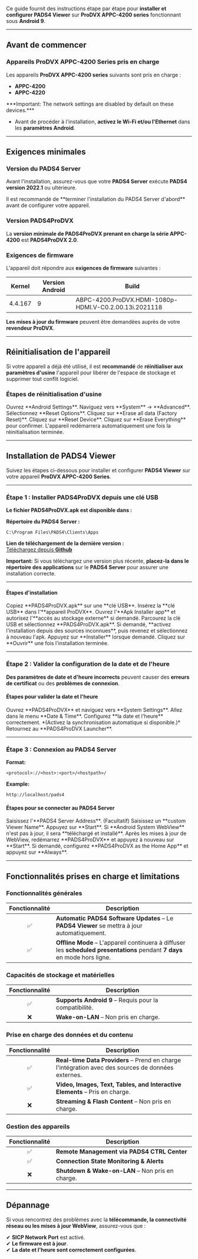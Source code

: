 Ce guide fournit des instructions étape par étape pour **installer et configurer PADS4 Viewer** sur **ProDVX APPC-4200 series** fonctionnant sous **Android 9**.

***

## **Avant de commencer**

### **Appareils ProDVX APPC-4200 Series pris en charge**

Les appareils **ProDVX APPC-4200 series** suivants sont pris en charge :

* **APPC-4200**
* **APPC-4220**

<Warning>
  ***Important: The network settings are disabled by default on these devices.***

  * Avant de procéder à l'installation, **activez le Wi-Fi et/ou l'Ethernet** dans les **paramètres Android**.
</Warning>

***

## **Exigences minimales**

### **Version du PADS4 Server**

Avant l'installation, assurez-vous que votre **PADS4 Server** exécute **PADS4 version 2022.1** ou ultérieure.

<Note>
  Il est recommandé de **terminer l'installation du PADS4 Server d'abord** avant de configurer votre appareil.
</Note>

### **Version PADS4ProDVX**

La **version minimale de PADS4ProDVX prenant en charge la série APPC-4200** est **PADS4ProDVX 2.0**.

### **Exigences de firmware**

L'appareil doit répondre aux **exigences de firmware** suivantes :

| **Kernel** | **Version Android** | **Build**                                              |
| ---------- | ------------------- | ------------------------------------------------------ |
| 4.4.167    | 9                   | ABPC-4200.ProDVX.HDMI-1080p-HDMI.V-C0.2.00.13i.2021118 |

**Les mises à jour du firmware** peuvent être demandées auprès de votre **revendeur ProDVX**.

***

## **Réinitialisation de l'appareil**

Si votre appareil a déjà été utilisé, il est **recommandé** de **réinitialiser aux paramètres d'usine** l'appareil pour libérer de l'espace de stockage et supprimer tout conflit logiciel.

### **Étapes de réinitialisation d'usine**

<Steps>
  <Step title="Première étape">
    Ouvrez **Android Settings**.
  </Step>

  <Step title="Deuxième étape">
    Naviguez vers **System** → **Advanced**.
  </Step>

  <Step title="Troisième étape">
    Sélectionnez **Reset Options**.
  </Step>

  <Step title="Quatrième étape">
    Cliquez sur **Erase all data (Factory Reset)**.
  </Step>

  <Step title="Cinquième étape">
    Cliquez sur **Reset Device**.
  </Step>

  <Step title="Sixième étape">
    Cliquez sur **Erase Everything** pour confirmer.
  </Step>
</Steps>

<Note>
  L'appareil redémarrera automatiquement une fois la réinitialisation terminée.
</Note>

***

## **Installation de PADS4 Viewer**

Suivez les étapes ci-dessous pour installer et configurer **PADS4 Viewer** sur votre appareil **ProDVX APPC-4200 Series**.

***

### **Étape 1 : Installer PADS4ProDVX depuis une clé USB**

**Le fichier PADS4ProDVX.apk est disponible dans :**

**Répertoire du PADS4 Server :**

```
C:\Program Files\PADS4\Clients\Apps
```

**Lien de téléchargement de la dernière version :**\
[Téléchargez depuis **Github**](https://github.com/PADS4/PADS4-Viewer-ProDVX-x-series/releases/latest)

**Important:** Si vous téléchargez une version plus récente, **placez-la dans le répertoire des applications** sur le **PADS4 Server** pour assurer une installation correcte.

***

#### **Étapes d'installation**

<Steps>
  <Step title="Première étape">
    Copiez **PADS4ProDVX.apk** sur une **clé USB**.
  </Step>

  <Step title="Deuxième étape">
    Insérez la **clé USB** dans l'**appareil ProDVX**.
  </Step>

  <Step title="Troisième étape">
    Ouvrez l'**Apk Installer app** et autorisez l'**accès au stockage externe** si demandé.
  </Step>

  <Step title="Quatrième étape">
    Parcourez la clé USB et sélectionnez **PADS4ProDVX.apk**.
  </Step>

  <Step title="Cinquième étape">
    Si demandé, **activez l'installation depuis des sources inconnues**, puis revenez et sélectionnez à nouveau l'apk.
  </Step>

  <Step title="Sixième étape">
    Appuyez sur **Installer** lorsque demandé.
  </Step>

  <Step title="Septième étape">
    Cliquez sur **Ouvrir** une fois l'installation terminée.
  </Step>
</Steps>

***

### **Étape 2 : Valider la configuration de la date et de l'heure**

**Des paramètres de date et d'heure incorrects** peuvent causer des **erreurs de certificat** ou des **problèmes de connexion**.

#### **Étapes pour valider la date et l'heure**

<Steps>
  <Step title="Première étape">
    Ouvrez **PADS4ProDVX** et naviguez vers **System Settings**.
  </Step>

  <Step title="Deuxième étape">
    Allez dans le menu **Date & Time**.
  </Step>

  <Step title="Troisième étape">
    Configurez **la date et l'heure** correctement. *(Activez la synchronisation automatique si disponible.)*
  </Step>

  <Step title="Quatrième étape">
    Retournez au **PADS4ProDVX Launcher**.
  </Step>
</Steps>

***

### **Étape 3 : Connexion au PADS4 Server**

**Format:**

```
<protocol>://<host>:<port>/<hostpath>/
```

**Example:**

```
http://localhost/pads4
```

#### **Étapes pour se connecter au PADS4 Server**

<Steps>
  <Step title="Première étape">
    Saisissez l'**PADS4 Server Address**.
  </Step>

  <Step title="Deuxième étape">
    (Facultatif) Saisissez un **custom Viewer Name**.
  </Step>

  <Step title="Troisième étape">
    Appuyez sur **Start**.
  </Step>

  <Step title="Quatrième étape">
    Si **Android System WebView** n'est pas à jour, il sera **téléchargé et installé**.
  </Step>

  <Step title="Cinquième étape">
    Après les mises à jour de WebView, redémarrez **PADS4ProDVX** et appuyez à nouveau sur **Start**.
  </Step>

  <Step title="Sixième étape">
    Si demandé, configurez **PADS4ProDVX as the Home App** et appuyez sur **Always**.
  </Step>
</Steps>

***

## **Fonctionnalités prises en charge et limitations**

### **Fonctionnalités générales**

| Fonctionnalité | Description                                                                                                                |
| :------------: | -------------------------------------------------------------------------------------------------------------------------- |
|        ✅       | **Automatic PADS4 Software Updates** – Le **PADS4 Viewer** se mettra à jour automatiquement.                               |
|        ✅       | **Offline Mode** – L'appareil continuera à diffuser les **scheduled presentations** pendant **7 days** en mode hors ligne. |

### **Capacités de stockage et matérielles**

| Fonctionnalité | Description                                            |
| :------------: | ------------------------------------------------------ |
|        ✅       | **Supports Android 9** – Requis pour la compatibilité. |
|        ❌       | **Wake-on-LAN** – Non pris en charge.                  |

### **Prise en charge des données et du contenu**

| Fonctionnalité | Description                                                                                        |
| :------------: | -------------------------------------------------------------------------------------------------- |
|        ✅       | **Real-time Data Providers** – Prend en charge l'intégration avec des sources de données externes. |
|        ✅       | **Video, Images, Text, Tables, and Interactive Elements** – Pris en charge.                        |
|        ❌       | **Streaming & Flash Content** – Non pris en charge.                                                |

### **Gestion des appareils**

| Fonctionnalité | Description                                      |
| :------------: | ------------------------------------------------ |
|        ✅       | **Remote Management via PADS4 CTRL Center**      |
|        ✅       | **Connection State Monitoring & Alerts**         |
|        ❌       | **Shutdown & Wake-on-LAN** – Non pris en charge. |

***

## **Dépannage**

Si vous rencontrez des problèmes avec la **télécommande, la connectivité réseau ou les mises à jour WebView**, assurez-vous que :

✔ **SICP Network Port** est activé.\
✔ **Le firmware est à jour**.\
✔ **La date et l'heure sont correctement configurées**.

